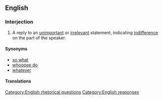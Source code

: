 ==English==

===Interjection===
{{en-intj|pos=[[who]] [[cares]]}}

# A reply to an [[unimportant]] or [[irrelevant]] statement, indicating [[indifference]] on the part of the speaker.

====Synonyms====
*[[so what]]
*[[whoopee do]]
*[[whatever]]

====Translations====
{{trans-see|reply to an unimportant statement|so what}}

[[Category:English rhetorical questions]]
[[Category:English responses]]
